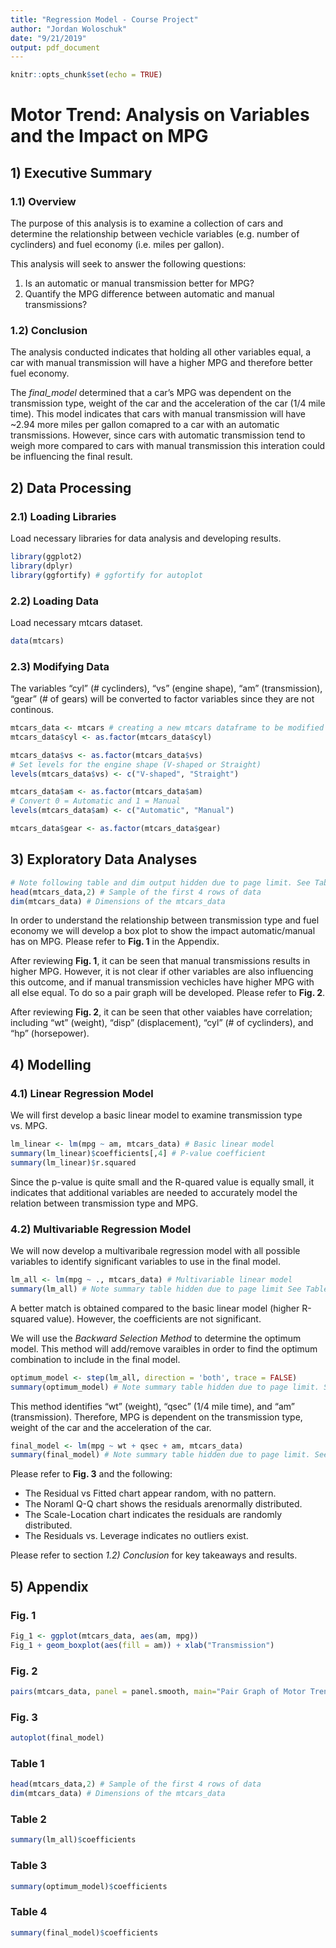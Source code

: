 ```yaml
---
title: "Regression Model - Course Project"
author: "Jordan Woloschuk"
date: "9/21/2019"
output: pdf_document
---
```


```r
knitr::opts_chunk$set(echo = TRUE)
```

# Motor Trend: Analysis on Variables and the Impact on MPG

## 1) Executive Summary

### 1.1) Overview


The purpose of this analysis is to examine a collection of cars and determine the
relationship between vechicle variables (e.g. number of cyclinders) and fuel
economy (i.e. miles per gallon).

This analysis will seek to answer the following questions:

1. Is an automatic or manual transmission better for MPG?
2. Quantify the MPG difference between automatic and manual transmissions?

### 1.2) Conclusion

The analysis conducted indicates that holding all other variables equal, a car with
manual transmission will have a higher MPG and therefore better fuel economy. 

The *final_model* determined that a car's MPG was dependent on the transmission 
type, weight of the car and the acceleration of the car (1/4 mile time). This model
indicates that cars with manual transmission will have ~2.94 more miles per gallon
comapred to a car with an automatic transmissions. However, since cars with 
automatic transmission tend to weigh more compared to cars with manual transmission
this interation could be influencing the final result. 


## 2) Data Processing

### 2.1) Loading Libraries

Load necessary libraries for data analysis and developing results.
```r
library(ggplot2)
library(dplyr)
library(ggfortify) # ggfortify for autoplot
```

### 2.2) Loading Data

Load necessary mtcars dataset.
```r
data(mtcars)
```

### 2.3) Modifying Data 

The variables "cyl" (# cyclinders), "vs" (engine shape), "am" (transmission),
"gear" (# of gears) will be converted to factor variables since they are not continous. 
```r
mtcars_data <- mtcars # creating a new mtcars dataframe to be modified
mtcars_data$cyl <- as.factor(mtcars_data$cyl)

mtcars_data$vs <- as.factor(mtcars_data$vs)
# Set levels for the engine shape (V-shaped or Straight)
levels(mtcars_data$vs) <- c("V-shaped", "Straight")

mtcars_data$am <- as.factor(mtcars_data$am)
# Convert 0 = Automatic and 1 = Manual
levels(mtcars_data$am) <- c("Automatic", "Manual")

mtcars_data$gear <- as.factor(mtcars_data$gear)
```

## 3) Exploratory Data Analyses

```r
# Note following table and dim output hidden due to page limit. See Table 1.
head(mtcars_data,2) # Sample of the first 4 rows of data
dim(mtcars_data) # Dimensions of the mtcars_data
```

In order to understand the relationship between transmission type and fuel economy
we will develop a box plot to show the impact automatic/manual has on MPG. Please
refer to **Fig. 1** in the Appendix.

After reviewing **Fig. 1**, it can be seen that manual transmissions results in higher
MPG. However, it is not clear if other variables are also influencing this outcome,
and if manual transmission vechicles have higher MPG with all else equal. To do so
a pair graph will be developed. Please refer to **Fig. 2**.

After reviewing **Fig. 2**, it can be seen that other vaiables have correlation; 
including "wt" (weight), "disp" (displacement), "cyl" (# of cyclinders), and 
"hp" (horsepower).


## 4) Modelling

### 4.1) Linear Regression Model

We will first develop a basic linear model to examine transmission type vs. MPG.

```r
lm_linear <- lm(mpg ~ am, mtcars_data) # Basic linear model
summary(lm_linear)$coefficients[,4] # P-value coefficient
summary(lm_linear)$r.squared
```

Since the p-value is quite small and the R-quared value is equally small, it
indicates that additional variables are needed to accurately model the relation
between transmission type and MPG. 

### 4.2) Multivariable Regression Model

We will now develop a multivaribale regression model with all possible variables
to identify significant variables to use in the final model. 

```r
lm_all <- lm(mpg ~ ., mtcars_data) # Multivariable linear model
summary(lm_all) # Note summary table hidden due to page limit See Table 2.
```

A better match is obtained compared to the basic linear model (higher
R-squared value). However, the coefficients are not significant.

We will use the *Backward Selection Method* to determine the optimum model. This 
method will add/remove varaibles in order to find the optimum combination to include
in the final model. 

```r
optimum_model <- step(lm_all, direction = 'both', trace = FALSE)
summary(optimum_model) # Note summary table hidden due to page limit. See Table 3.
```

This method identifies "wt" (weight), "qsec" (1/4 mile time), and "am" 
(transmission). Therefore, MPG is dependent on the transmission type, weight of 
the car and the acceleration of the car.

```r
final_model <- lm(mpg ~ wt + qsec + am, mtcars_data)
summary(final_model) # Note summary table hidden due to page limit. See Table 4.
```

Please refer to **Fig. 3** and the following:

  * The Residual vs Fitted chart appear random, with no pattern.
  * The Noraml Q-Q chart shows the residuals arenormally distributed.
  * The Scale-Location chart indicates the residuals are randomly distributed.
  * The Residuals vs. Leverage indicates no outliers exist. 
  
Please refer to section *1.2) Conclusion* for key takeaways and results.

## 5) Appendix

### **Fig. 1**
```r
Fig_1 <- ggplot(mtcars_data, aes(am, mpg))
Fig_1 + geom_boxplot(aes(fill = am)) + xlab("Transmission")
```

### **Fig. 2**
```r
pairs(mtcars_data, panel = panel.smooth, main="Pair Graph of Motor Trend Car Road Tests Data")
```

### **Fig. 3**
```r
autoplot(final_model)
```

### **Table 1**
```r
head(mtcars_data,2) # Sample of the first 4 rows of data
dim(mtcars_data) # Dimensions of the mtcars_data
```

### **Table 2**
```r
summary(lm_all)$coefficients
```

### **Table 3**
```r
summary(optimum_model)$coefficients
```

### **Table 4**
```r
summary(final_model)$coefficients
```